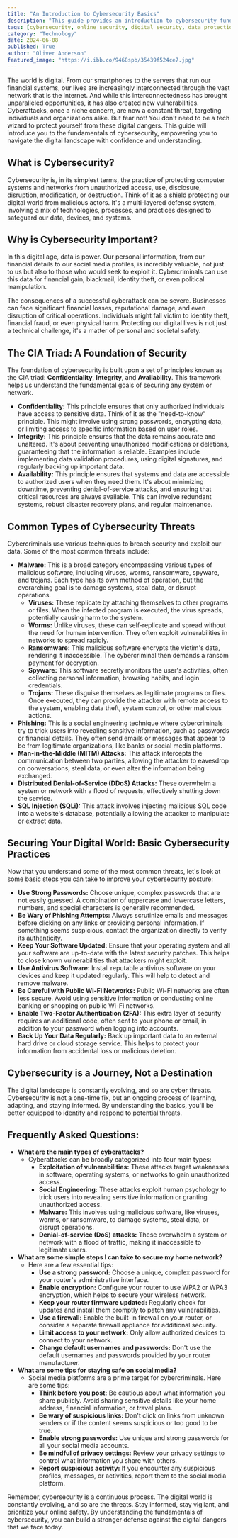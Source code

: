 ```yaml
---
title: "An Introduction to Cybersecurity Basics"
description: "This guide provides an introduction to cybersecurity fundamentals, explaining its importance, common threats, and practical steps to secure your digital life. Learn about the CIA Triad, various cyberattacks, and basic cybersecurity practices to protect your data and devices."
tags: [cybersecurity, online security, digital security, data protection, cyber threats, malware, phishing, passwords, antivirus, two-factor authentication, data backup]
category: "Technology"
date: 2024-06-08
published: True
author: "Oliver Anderson"
featured_image: "https://i.ibb.co/9468spb/35439f524ce7.jpg"
---
```



The world is digital. From our smartphones to the servers that run our financial systems, our lives are increasingly interconnected through the vast network that is the internet.  And while this interconnectedness has brought unparalleled opportunities, it has also created new vulnerabilities.  Cyberattacks, once a niche concern, are now a constant threat, targeting individuals and organizations alike.  But fear not!  You don't need to be a tech wizard to protect yourself from these digital dangers.  This guide will introduce you to the fundamentals of cybersecurity, empowering you to navigate the digital landscape with confidence and understanding.

## What is Cybersecurity?

Cybersecurity is, in its simplest terms, the practice of protecting computer systems and networks from unauthorized access, use, disclosure, disruption, modification, or destruction. Think of it as a shield protecting our digital world from malicious actors. It's a multi-layered defense system, involving a mix of technologies, processes, and practices designed to safeguard our data, devices, and systems. 

## Why is Cybersecurity Important?

In this digital age, data is power. Our personal information, from our financial details to our social media profiles, is incredibly valuable, not just to us but also to those who would seek to exploit it.  Cybercriminals can use this data for financial gain, blackmail, identity theft, or even political manipulation.  

The consequences of a successful cyberattack can be severe. Businesses can face significant financial losses, reputational damage, and even disruption of critical operations. Individuals might fall victim to identity theft, financial fraud, or even physical harm.  Protecting our digital lives is not just a technical challenge, it's a matter of personal and societal safety. 

## The CIA Triad:  A Foundation of Security

The foundation of cybersecurity is built upon a set of principles known as the CIA triad: **Confidentiality**, **Integrity**, and **Availability**. This framework helps us understand the fundamental goals of securing any system or network. 

* **Confidentiality:** This principle ensures that only authorized individuals have access to sensitive data. Think of it as the "need-to-know" principle. This might involve using strong passwords, encrypting data, or limiting access to specific information based on user roles.
* **Integrity:** This principle ensures that the data remains accurate and unaltered.  It's about preventing unauthorized modifications or deletions, guaranteeing that the information is reliable.  Examples include implementing data validation procedures, using digital signatures, and regularly backing up important data.
* **Availability:** This principle ensures that systems and data are accessible to authorized users when they need them. It's about minimizing downtime, preventing denial-of-service attacks, and ensuring that critical resources are always available. This can involve redundant systems, robust disaster recovery plans, and regular maintenance. 

## Common Types of Cybersecurity Threats

Cybercriminals use various techniques to breach security and exploit our data.  Some of the most common threats include:

* **Malware:** This is a broad category encompassing various types of malicious software, including viruses, worms, ransomware, spyware, and trojans.  Each type has its own method of operation, but the overarching goal is to damage systems, steal data, or disrupt operations. 
    * **Viruses:**  These replicate by attaching themselves to other programs or files. When the infected program is executed, the virus spreads, potentially causing harm to the system.
    * **Worms:** Unlike viruses, these can self-replicate and spread without the need for human intervention. They often exploit vulnerabilities in networks to spread rapidly.
    * **Ransomware:** This malicious software encrypts the victim's data, rendering it inaccessible. The cybercriminal then demands a ransom payment for decryption.
    * **Spyware:**  This software secretly monitors the user's activities, often collecting personal information, browsing habits, and login credentials.
    * **Trojans:**  These disguise themselves as legitimate programs or files. Once executed, they can provide the attacker with remote access to the system, enabling data theft, system control, or other malicious actions.
* **Phishing:** This is a social engineering technique where cybercriminals try to trick users into revealing sensitive information, such as passwords or financial details. They often send emails or messages that appear to be from legitimate organizations, like banks or social media platforms. 
* **Man-in-the-Middle (MITM) Attacks:**  This attack intercepts the communication between two parties, allowing the attacker to eavesdrop on conversations, steal data, or even alter the information being exchanged. 
* **Distributed Denial-of-Service (DDoS) Attacks:** These overwhelm a system or network with a flood of requests, effectively shutting down the service. 
* **SQL Injection (SQLi):**  This attack involves injecting malicious SQL code into a website's database, potentially allowing the attacker to manipulate or extract data.

## Securing Your Digital World: Basic Cybersecurity Practices

Now that you understand some of the most common threats, let's look at some basic steps you can take to improve your cybersecurity posture:

* **Use Strong Passwords:** Choose unique, complex passwords that are not easily guessed.  A combination of uppercase and lowercase letters, numbers, and special characters is generally recommended. 
* **Be Wary of Phishing Attempts:**  Always scrutinize emails and messages before clicking on any links or providing personal information.  If something seems suspicious, contact the organization directly to verify its authenticity. 
* **Keep Your Software Updated:** Ensure that your operating system and all your software are up-to-date with the latest security patches. This helps to close known vulnerabilities that attackers might exploit.
* **Use Antivirus Software:** Install reputable antivirus software on your devices and keep it updated regularly. This will help to detect and remove malware. 
* **Be Careful with Public Wi-Fi Networks:**  Public Wi-Fi networks are often less secure.  Avoid using sensitive information or conducting online banking or shopping on public Wi-Fi networks. 
* **Enable Two-Factor Authentication (2FA):**  This extra layer of security requires an additional code, often sent to your phone or email, in addition to your password when logging into accounts.
* **Back Up Your Data Regularly:**  Back up important data to an external hard drive or cloud storage service. This helps to protect your information from accidental loss or malicious deletion.

## Cybersecurity is a Journey, Not a Destination

The digital landscape is constantly evolving, and so are cyber threats.  Cybersecurity is not a one-time fix, but an ongoing process of learning, adapting, and staying informed.  By understanding the basics, you'll be better equipped to identify and respond to potential threats.  

## Frequently Asked Questions:

* **What are the main types of cyberattacks?** 
    * Cyberattacks can be broadly categorized into four main types: 
        * **Exploitation of vulnerabilities:** These attacks target weaknesses in software, operating systems, or networks to gain unauthorized access.
        * **Social Engineering:** These attacks exploit human psychology to trick users into revealing sensitive information or granting unauthorized access.
        * **Malware:** This involves using malicious software, like viruses, worms, or ransomware, to damage systems, steal data, or disrupt operations.
        * **Denial-of-service (DoS) attacks:**  These overwhelm a system or network with a flood of traffic, making it inaccessible to legitimate users. 
* **What are some simple steps I can take to secure my home network?**
    * Here are a few essential tips:
        * **Use a strong password:**  Choose a unique, complex password for your router's administrative interface.
        * **Enable encryption:**  Configure your router to use WPA2 or WPA3 encryption, which helps to secure your wireless network.
        * **Keep your router firmware updated:**  Regularly check for updates and install them promptly to patch any vulnerabilities.
        * **Use a firewall:** Enable the built-in firewall on your router, or consider a separate firewall appliance for additional security.
        * **Limit access to your network:**  Only allow authorized devices to connect to your network.
        * **Change default usernames and passwords:**  Don't use the default usernames and passwords provided by your router manufacturer. 
* **What are some tips for staying safe on social media?**
    * Social media platforms are a prime target for cybercriminals.  Here are some tips:
        * **Think before you post:**  Be cautious about what information you share publicly. Avoid sharing sensitive details like your home address, financial information, or travel plans.
        * **Be wary of suspicious links:**  Don't click on links from unknown senders or if the content seems suspicious or too good to be true.
        * **Enable strong passwords:**  Use unique and strong passwords for all your social media accounts.
        * **Be mindful of privacy settings:**  Review your privacy settings to control what information you share with others.
        * **Report suspicious activity:**  If you encounter any suspicious profiles, messages, or activities, report them to the social media platform. 

Remember, cybersecurity is a continuous process. The digital world is constantly evolving, and so are the threats.  Stay informed, stay vigilant, and prioritize your online safety.  By understanding the fundamentals of cybersecurity, you can build a stronger defense against the digital dangers that we face today. 